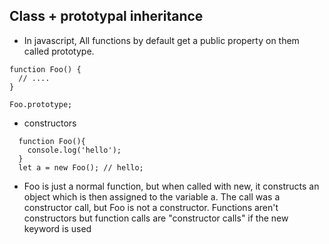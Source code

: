 ## Class + prototypal inheritance 

  * In javascript, All functions by default get a public property on them called prototype. 

  ```
  function Foo() {
    // .... 
  }

  Foo.prototype;  
  ``` 


 * constructors 
```
  function Foo(){
    console.log('hello'); 
  }
  let a = new Foo(); // hello; 

``` 
 * Foo is just a normal function, but when called with new, it constructs an object which is then assigned to the variable a. The call was a constructor call, but Foo is not a constructor. Functions aren't constructors but function calls are "constructor calls" if the new keyword is used 